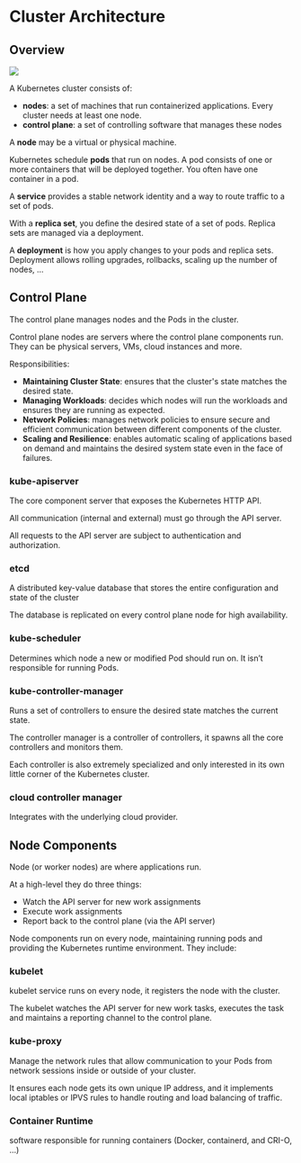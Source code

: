 # Cluster Architecture

## Overview

![](https://www.cncf.io/wp-content/uploads/2020/09/Kubernetes-architecture-diagram-1-1-900x614.png)

A Kubernetes cluster consists of:
- **nodes**: a set of machines that run containerized applications. Every cluster needs at least one node.
- **control plane**: a set of controlling software that manages these nodes

A **node** may be a virtual or physical machine.

Kubernetes schedule **pods** that run on nodes. A pod consists of one or more containers that will be deployed together. You often have one container in a pod.

A **service** provides a stable network identity and a way to route traffic to a set of pods.

With a **replica set**, you define the desired state of a set of pods. Replica sets are managed via a deployment.

A **deployment** is how you apply changes to your pods and replica sets. Deployment allows rolling upgrades, rollbacks, scaling up the number of
nodes, ...


## Control Plane

The control plane manages nodes and the Pods in the cluster.

Control plane nodes are servers where the control plane components run. They can be physical servers, VMs, cloud instances and more.

Responsibilities:
- **Maintaining Cluster State**: ensures that the cluster's state matches the desired state.
- **Managing Workloads**: decides which nodes will run the workloads and ensures they are running as expected.
- **Network Policies**: manages network policies to ensure secure and efficient communication between different components of the cluster.
- **Scaling and Resilience**: enables automatic scaling of applications based on demand and maintains the desired system state even in the face of failures.


### kube-apiserver

The core component server that exposes the Kubernetes HTTP API.

All communication (internal and external) must go through the API server.

All requests to the API server are subject to authentication and authorization.


### etcd

A distributed key-value database that stores the entire configuration and state of the cluster

The database is replicated on every control plane node for high availability.

### kube-scheduler

Determines which node a new or modified Pod should run on. It isn’t responsible for running Pods.


### kube-controller-manager

Runs a set of controllers to ensure the desired state matches the current state.

The controller manager is a controller of controllers, it spawns all the core controllers and monitors them.

Each controller is also extremely specialized and only interested in its own little corner of the Kubernetes cluster.

### cloud controller manager

Integrates with the underlying cloud provider.


## Node Components

Node (or worker nodes) are where applications run.

At a high-level they do three things:
- Watch the API server for new work assignments
- Execute work assignments
- Report back to the control plane (via the API server)

Node components run on every node, maintaining running pods and providing the Kubernetes runtime environment. They include:

### kubelet

kubelet service runs on every node, it registers the node with the cluster.

The kubelet watches the API server for new work tasks, executes the task and maintains a reporting channel to the control plane.


### kube-proxy

Manage the network rules that allow communication to your Pods from network sessions inside or outside of your cluster.

It ensures each node gets its own unique IP address, and it implements local iptables or IPVS rules to handle routing and load balancing of traffic.


### Container Runtime

software responsible for running containers (Docker, containerd, and CRI-O, ...)
